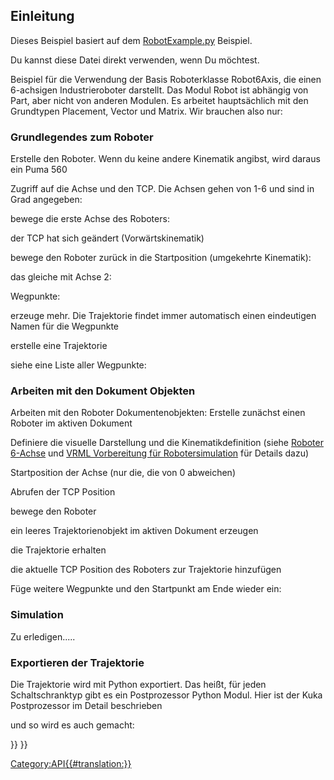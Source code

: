 <languages/>

== Einleitung ==
Dieses Beispiel basiert auf dem  [https://github.com/FreeCAD/FreeCAD_sf_master/blob/master/src/Mod/Robot/RobotExample.py RobotExample.py] Beispiel.

Du kannst diese Datei direkt verwenden, wenn Du möchtest.

Beispiel für die Verwendung der Basis Roboterklasse Robot6Axis, die einen 6-achsigen Industrieroboter darstellt. Das Modul Robot ist abhängig von Part, aber nicht von anderen Modulen.
Es arbeitet hauptsächlich mit den Grundtypen Placement, Vector und Matrix. Wir brauchen also nur:
{{Code|code=
from Robot import *
from Part import *
from FreeCAD import *
}}

=== Grundlegendes zum Roboter ===
Erstelle den Roboter. Wenn du keine andere Kinematik angibst, wird daraus ein Puma 560
{{Code|code=
rob = Robot6Axis()
print rob
}}

Zugriff auf die Achse und den TCP. Die Achsen gehen von 1-6 und sind in Grad angegeben:
{{Code|code=
Start = rob.Tcp
print Start
print rob.Axis1
}}

bewege die erste Achse des Roboters:
{{Code|code=
rob.Axis1 = 5.0
}}

der TCP hat sich geändert (Vorwärtskinematik)
{{Code|code=
print rob.Tcp
}}

bewege den Roboter zurück in die Startposition (umgekehrte Kinematik):
{{Code|code=
rob.Tcp = Start
print rob.Axis1
}}

das gleiche mit Achse 2:
{{Code|code=
rob.Axis2 = 5.0
print rob.Tcp
rob.Tcp = Start
print rob.Axis2
}}

Wegpunkte:
{{Code|code=
w = Waypoint(Placement(),name="Pt",type="LIN")
print w.Name,w.Type,w.Pos,w.Cont,w.Velocity,w.Base,w.Tool
}}

erzeuge mehr. Die Trajektorie findet immer automatisch einen eindeutigen Namen für die Wegpunkte
{{Code|code=
l = [w]
for i in range(5):
  l.append(Waypoint(Placement(Vector(0,0,i*100),Vector(1,0,0),0),"LIN","Pt"))
}}

erstelle eine Trajektorie  
{{Code|code=
t = Trajectory(l)
print t
for i in range(7):
  t.insertWaypoints(Waypoint(Placement(Vector(0,0,i*100+500),Vector(1,0,0),0),"LIN","Pt"))
}}

siehe eine Liste aller Wegpunkte:
{{Code|code=
print t.Waypoints
 
del rob,Start,t,l,w
}}

=== Arbeiten mit den Dokument Objekten ===

Arbeiten mit den Roboter Dokumentenobjekten:
Erstelle zunächst einen Roboter im aktiven Dokument
{{Code|code=
if(App.activeDocument() == None):App.newDocument()
 
App.activeDocument().addObject("Robot::RobotObject","Robot")
}}

Definiere die visuelle Darstellung und die Kinematikdefinition (siehe [[Robot_6-Axis/de|Roboter 6-Achse]] und [[VRML Preparation for Robot Simulation/de|VRML Vorbereitung für Robotersimulation]] für Details dazu)
{{Code|code=
App.activeDocument().Robot.RobotVrmlFile = App.getResourceDir()+"Mod/Robot/Lib/Kuka/kr500_1.wrl"
App.activeDocument().Robot.RobotKinematicFile = App.getResourceDir()+"Mod/Robot/Lib/Kuka/kr500_1.csv"
}}

Startposition der Achse (nur die, die von 0 abweichen)
{{Code|code=
App.activeDocument().Robot.Axis2 = -90
App.activeDocument().Robot.Axis3 = 90
}}

Abrufen der TCP Position 
{{Code|code=
pos = FreeCAD.getDocument("Unnamed").getObject("Robot").Tcp
}}

bewege den Roboter
{{Code|code=
pos.move(App.Vector(-10,0,0))
FreeCAD.getDocument("Unnamed").getObject("Robot").Tcp = pos
}}

ein leeres Trajektorienobjekt im aktiven Dokument erzeugen
{{Code|code=
App.activeDocument().addObject("Robot::TrajectoryObject","Trajectory")
}}

die Trajektorie erhalten
{{Code|code=
t = App.activeDocument().Trajectory.Trajectory
}}

die aktuelle TCP Position des Roboters zur Trajektorie hinzufügen
{{Code|code=
StartTcp = App.activeDocument().Robot.Tcp
t.insertWaypoints(StartTcp)
App.activeDocument().Trajectory.Trajectory = t
print App.activeDocument().Trajectory.Trajectory
}}

Füge weitere Wegpunkte und den Startpunkt am Ende wieder ein:
{{Code|code=
for i in range(7):
  t.insertWaypoints(Waypoint(Placement(Vector(0,1000,i*100+500),Vector(1,0,0),i),"LIN","Pt"))

t.insertWaypoints(StartTcp) # end point of the trajectory
App.activeDocument().Trajectory.Trajectory = t
print App.activeDocument().Trajectory.Trajectory
}}

=== Simulation ===
Zu erledigen..... 
 
=== Exportieren der Trajektorie ===
Die Trajektorie wird mit Python exportiert. Das heißt, für jeden Schaltschranktyp gibt es ein Postprozessor Python Modul. Hier ist der Kuka Postprozessor im Detail beschrieben
{{Code|code=
from KukaExporter import ExportCompactSub

ExportCompactSub(App.activeDocument().Robot,App.activeDocument().Trajectory,'D:/Temp/TestOut.src')
}}

und so wird es auch gemacht:
{{Code|code=
for w in App.activeDocument().Trajectory.Trajectory.Waypoints:
	(A,B,C) = (w.Pos.Rotation.toEuler())
	print ("LIN {X %.3f,Y %.3f,Z %.3f,A %.3f,B %.3f,C %.3f} ; %s"%(w.Pos.Base.x,w.Pos.Base.y,w.Pos.Base.z,A,B,C,w.Name))

}}

{{Robot Tools navi{{#translation:}}}}
{{Userdocnavi{{#translation:}}}}
[[Category:API{{#translation:}}]]